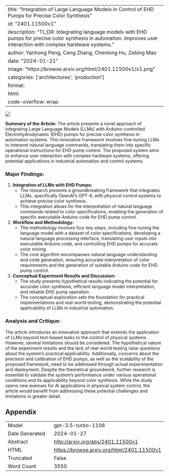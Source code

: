 
---
title: "Integration of Large Language Models in Control of EHD Pumps for Precise Color Synthesis"
id: "2401.11500v1"
description: "TL;DR: Integrating language models with EHD pumps for precise color synthesis in automation. Improves user interaction with complex hardware systems."
author: Yanhong Peng, Ceng Zhang, Chenlong Hu, Zebing Mao
date: "2024-01-21"
image: "https://browse.arxiv.org/html/2401.11500v1/x1.png"
categories: ['architectures', 'production']
format:
  html:
    code-overflow: wrap
---

![](https://browse.arxiv.org/html/2401.11500v1/x1.png)

**Summary of the Article:**
The article presents a novel approach of integrating Large Language Models (LLMs) with Arduino-controlled Electrohydrodynamic (EHD) pumps for precise color synthesis in automation systems. This innovative framework involves fine-tuning LLMs to interpret natural language commands, translating them into specific operational instructions for EHD pump control. The proposed system aims to enhance user interaction with complex hardware systems, offering potential applications in industrial automation and control systems.

### Major Findings:
1. **Integration of LLMs with EHD Pumps:**
   - The research presents a groundbreaking framework that integrates LLMs, specifically OpenAI's GPT-4, with physical control systems to achieve precise color synthesis.
   - This integration allows for the interpretation of natural language commands related to color specifications, enabling the generation of specific executable Arduino code for EHD pump control.

2. **Workflow and Methodology:**
   - The methodology involves four key steps, including fine-tuning the language model with a dataset of color specifications, developing a natural language processing interface, translating user inputs into executable Arduino code, and controlling EHD pumps for accurate color mixing.
   - The core algorithm encompasses natural language understanding and code generation, ensuring accurate interpretation of color requirements and the generation of suitable Arduino code for EHD pump control.

3. **Conceptual Experiment Results and Discussion:**
   - The study presents hypothetical results indicating the potential for accurate color synthesis, efficient language model interpretation, and reliable EHD pump operation.
   - The conceptual exploration sets the foundation for practical implementations and real-world testing, demonstrating the potential applicability of LLMs in industrial automation.

### Analysis and Critique:
The article introduces an innovative approach that extends the application of LLMs beyond text-based tasks to the control of physical systems. However, several limitations should be considered. The hypothetical nature of the experiment results and the lack of real-world testing raise questions about the system's practical applicability. Additionally, concerns about the precision and calibration of EHD pumps, as well as the scalability of the proposed framework, need to be addressed through actual experimentation and deployment. Despite the theoretical groundwork, further research is essential to validate the system's performance under various operational conditions and its applicability beyond color synthesis. While the study opens new avenues for AI applications in physical system control, the article would benefit from addressing these potential challenges and limitations in greater detail.

## Appendix

|          |          |
|----------|----------|
| Model     | gpt-3.5-turbo-1106       |
| Date Generated     | 2024-01-27       |
| Abstract | [http://arxiv.org/abs/2401.11500v1](http://arxiv.org/abs/2401.11500v1)        |
| HTML     | [https://browse.arxiv.org/html/2401.11500v1](https://browse.arxiv.org/html/2401.11500v1)       |
| Truncated       | False       |
| Word Count       | 3550       |